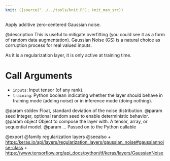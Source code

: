 ```yaml
---
knit: ({source("../../tools/knit.R"); knit_man_src})
---
```

Apply additive zero-centered Gaussian noise.

@description
This is useful to mitigate overfitting
(you could see it as a form of random data augmentation).
Gaussian Noise (GS) is a natural choice as corruption process
for real valued inputs.

As it is a regularization layer, it is only active at training time.

# Call Arguments
- `inputs`: Input tensor (of any rank).
- `training`: Python boolean indicating whether the layer should behave in
    training mode (adding noise) or in inference mode (doing nothing).

@param stddev Float, standard deviation of the noise distribution.
@param seed Integer, optional random seed to enable deterministic behavior.
@param object Object to compose the layer with. A tensor, array, or sequential model.
@param ... Passed on to the Python callable

@export
@family regularization layers
@seealso
+ <https:/keras.io/api/layers/regularization_layers/gaussian_noise#gaussiannoise-class>
+ <https://www.tensorflow.org/api_docs/python/tf/keras/layers/GaussianNoise>
